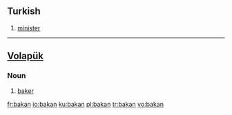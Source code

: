 ==Turkish==
{{infl|tr|noun}}
# [[minister]]

----

==[[Volapük]]==

===Noun===
{{infl|vo|noun}}

# [[baker]]

[[fr:bakan]]
[[io:bakan]]
[[ku:bakan]]
[[pl:bakan]]
[[tr:bakan]]
[[vo:bakan]]